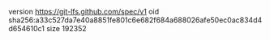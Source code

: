 version https://git-lfs.github.com/spec/v1
oid sha256:a33c527da7e40a8851fe801c6e682f684a688026afe50ec0ac834d4d654610c1
size 192352
